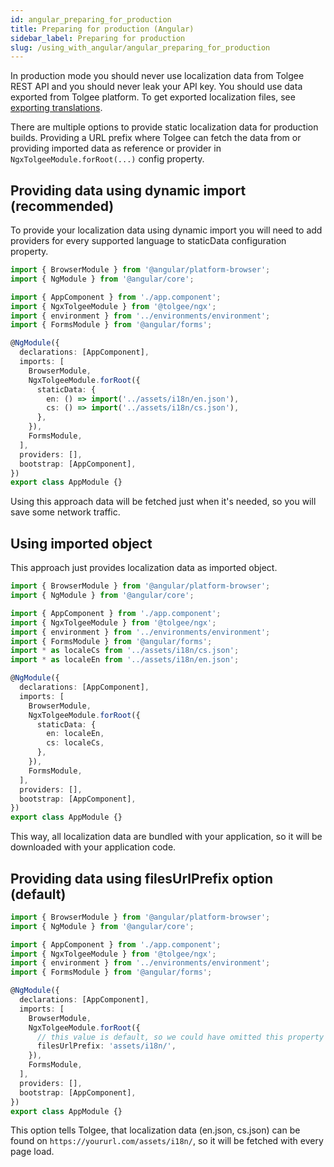 ```yaml
---
id: angular_preparing_for_production
title: Preparing for production (Angular)
sidebar_label: Preparing for production
slug: /using_with_angular/angular_preparing_for_production
---
```


In production mode you should never use localization data from Tolgee REST API and you should never leak your API key.
You should use data exported from Tolgee platform.
To get exported localization files, see [exporting translations](/platform/projects_and_organizations/export).

There are multiple options to provide static localization data for production builds. Providing a URL prefix where Tolgee can
fetch the data from or providing imported data as reference or provider in `NgxTolgeeModule.forRoot(...)` config property.

## Providing data using dynamic import (recommended)

To provide your localization data using dynamic import you will need to add providers for every supported language
to staticData configuration property.

```typescript jsx title="src/app/app.module.ts"
import { BrowserModule } from '@angular/platform-browser';
import { NgModule } from '@angular/core';

import { AppComponent } from './app.component';
import { NgxTolgeeModule } from '@tolgee/ngx';
import { environment } from '../environments/environment';
import { FormsModule } from '@angular/forms';

@NgModule({
  declarations: [AppComponent],
  imports: [
    BrowserModule,
    NgxTolgeeModule.forRoot({
      staticData: {
        en: () => import('../assets/i18n/en.json'),
        cs: () => import('../assets/i18n/cs.json'),
      },
    }),
    FormsModule,
  ],
  providers: [],
  bootstrap: [AppComponent],
})
export class AppModule {}
```

Using this approach data will be fetched just when it's needed, so you will save some network traffic.

## Using imported object

This approach just provides localization data as imported object.

```typescript jsx title="src/app/app.module.ts"
import { BrowserModule } from '@angular/platform-browser';
import { NgModule } from '@angular/core';

import { AppComponent } from './app.component';
import { NgxTolgeeModule } from '@tolgee/ngx';
import { environment } from '../environments/environment';
import { FormsModule } from '@angular/forms';
import * as localeCs from '../assets/i18n/cs.json';
import * as localeEn from '../assets/i18n/en.json';

@NgModule({
  declarations: [AppComponent],
  imports: [
    BrowserModule,
    NgxTolgeeModule.forRoot({
      staticData: {
        en: localeEn,
        cs: localeCs,
      },
    }),
    FormsModule,
  ],
  providers: [],
  bootstrap: [AppComponent],
})
export class AppModule {}
```

This way, all localization data are bundled with your application, so it will be downloaded with your application code.

## Providing data using filesUrlPrefix option (default)

```typescript jsx title="src/app/app.module.ts"
import { BrowserModule } from '@angular/platform-browser';
import { NgModule } from '@angular/core';

import { AppComponent } from './app.component';
import { NgxTolgeeModule } from '@tolgee/ngx';
import { environment } from '../environments/environment';
import { FormsModule } from '@angular/forms';

@NgModule({
  declarations: [AppComponent],
  imports: [
    BrowserModule,
    NgxTolgeeModule.forRoot({
      // this value is default, so we could have omitted this property
      filesUrlPrefix: 'assets/i18n/',
    }),
    FormsModule,
  ],
  providers: [],
  bootstrap: [AppComponent],
})
export class AppModule {}
```

This option tells Tolgee, that localization data (en.json, cs.json) can be found on `https://yoururl.com/assets/i18n/`,
so it will be fetched with every page load.
